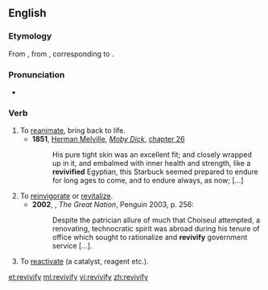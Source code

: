 ==English==
===Etymology===
From {{etyl|fr}} {{term|revivifier|lang=fr}}, from {{etyl|la}} {{term|revivificare|lang=la}}, corresponding to {{prefix|re|vivify}}.

===Pronunciation===
*{{a|UK}} {{IPA|/ɹiːˈvɪvɪfʌɪ/}}

===Verb===
{{en-verb|revivifies|revivifying|revivified}}

# To [[reanimate]], bring back to life.
#*'''1851''', [[w:Herman Melville|Herman Melville]], ''[[w:Moby Dick|Moby Dick]]'', [[s:Moby-Dick/Chapter 26|chapter 26]]
#*:  His pure tight skin was an excellent fit; and closely wrapped up in it, and embalmed with inner health and strength, like a '''revivified''' Egyptian, this Starbuck seemed prepared to endure for long ages to come, and to endure always, as now; [...]
# To [[reinvigorate]] or [[revitalize]].
#*'''2002''', {{w|Colin Jones (historian)|Colin Jones}}, ''The Great Nation'', Penguin 2003, p. 256:
#*:Despite the patrician allure of much that Choiseul attempted, a renovating, technocratic spirit was abroad during his tenure of office which sought to rationalize and '''revivify''' government service [...].
# {{context|chemistry|now|_|rare}} To [[reactivate]] (a catalyst, reagent etc.).

[[et:revivify]]
[[ml:revivify]]
[[vi:revivify]]
[[zh:revivify]]